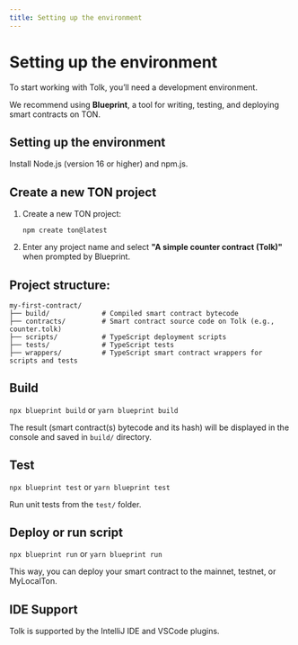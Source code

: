 ```yaml
---
title: Setting up the environment
---
```



# Setting up the environment

To start working with Tolk, you’ll need a development environment. 

We recommend using **Blueprint**, a tool for writing, testing, and deploying smart contracts on TON.

## Setting up the environment

Install Node.js (version 16 or higher) and npm.js.

## Create a new TON project

1. Create a new TON project:
   ```
   npm create ton@latest
   ```

2. Enter any project name and select **"A simple counter contract (Tolk)"** when prompted by Blueprint.

## Project structure:
   ```
   my-first-contract/
   ├── build/             # Compiled smart contract bytecode
   ├── contracts/         # Smart contract source code on Tolk (e.g., counter.tolk)
   ├── scripts/           # TypeScript deployment scripts
   ├── tests/             # TypeScript tests
   ├── wrappers/          # TypeScript smart contract wrappers for scripts and tests
   ```
## Build

`npx blueprint build` or `yarn blueprint build`

The result (smart contract(s) bytecode and its hash) will be displayed in the console and saved in `build/` directory.

## Test

`npx blueprint test` or `yarn blueprint test`

Run unit tests from the `test/` folder.

## Deploy or run script

`npx blueprint run` or `yarn blueprint run`

This way, you can deploy your smart contract to the mainnet, testnet, or MyLocalTon.

## IDE Support

Tolk is supported by the IntelliJ IDE and VSCode plugins.

<Feedback />
